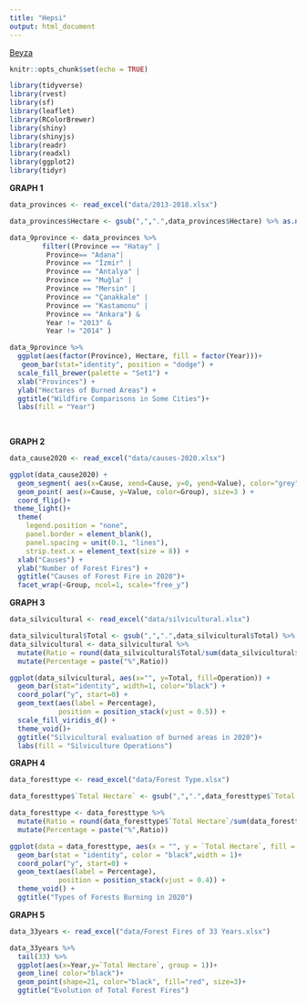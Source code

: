 ---
title: "Hepsi"
output: html_document
---
[Beyza](https://github.com/beyzaermis)
```{r setup, include=FALSE}
knitr::opts_chunk$set(echo = TRUE)
```

```{r, warning=F, message=F}
library(tidyverse)
library(rvest)
library(sf)
library(leaflet)
library(RColorBrewer)
library(shiny)
library(shinyjs)
library(readr)
library(readxl)
library(ggplot2)
library(tidyr)
```

**GRAPH 1**
```{r}
data_provinces <- read_excel("data/2013-2018.xlsx")
```

```{r, warning=F, message=F}
data_provinces$Hectare <- gsub(",",".",data_provinces$Hectare) %>% as.numeric()
```


```{r}
data_9province <- data_provinces %>%
        filter((Province == "Hatay" | 
         Province== "Adana"|
         Province == "İzmir" |
         Province == "Antalya" |
         Province == "Muğla" |
         Province == "Mersin" |
         Province == "Çanakkale" |
         Province == "Kastamonu" |
         Province == "Ankara") & 
         Year != "2013" & 
         Year != "2014" ) 
```

```{r}
data_9province %>%
  ggplot(aes(factor(Province), Hectare, fill = factor(Year)))+
   geom_bar(stat="identity", position = "dodge") + 
  scale_fill_brewer(palette = "Set1") +
  xlab("Provinces") +
  ylab("Hectares of Burned Areas") +
  ggtitle("Wildfire Comparisons in Some Cities")+
  labs(fill = "Year")
  
  
```

**GRAPH 2**
```{r}
data_cause2020 <- read_excel("data/causes-2020.xlsx")
```

```{r}
ggplot(data_cause2020) +
  geom_segment( aes(x=Cause, xend=Cause, y=0, yend=Value), color="grey") +
  geom_point( aes(x=Cause, y=Value, color=Group), size=3 ) +
  coord_flip()+
 theme_light()+
  theme(
    legend.position = "none",
    panel.border = element_blank(),
    panel.spacing = unit(0.1, "lines"),
    strip.text.x = element_text(size = 8)) +
  xlab("Causes") +
  ylab("Number of Forest Fires") +
  ggtitle("Causes of Forest Fire in 2020")+
  facet_wrap(~Group, ncol=1, scale="free_y")
```

**GRAPH 3**
```{r}
data_silvicultural <- read_excel("data/silvicultural.xlsx")
```

```{r}
data_silvicultural$Total <- gsub(",",".",data_silvicultural$Total) %>% as.numeric()
data_silvicultural <- data_silvicultural %>%
  mutate(Ratio = round(data_silvicultural$Total/sum(data_silvicultural$Total)*100)) %>%
  mutate(Percentage = paste("%",Ratio))
```

```{r}
ggplot(data_silvicultural, aes(x="", y=Total, fill=Operation)) +
  geom_bar(stat="identity", width=1, color="black") +
  coord_polar("y", start=0) +
  geom_text(aes(label = Percentage),
            position = position_stack(vjust = 0.5)) +
  scale_fill_viridis_d() +
  theme_void()+
  ggtitle("Silvicultural evaluation of burned areas in 2020")+
  labs(fill = "Silviculture Operations")
```

**GRAPH 4**
```{r}
data_foresttype <- read_excel("data/Forest Type.xlsx")
```
```{r}
data_foresttype$`Total Hectare` <- gsub(",",".",data_foresttype$`Total Hectare`) %>% as.numeric()
```

```{r}
data_foresttype <- data_foresttype %>%
  mutate(Ratio = round(data_foresttype$`Total Hectare`/sum(data_foresttype$`Total Hectare`)*100)) %>%
  mutate(Percentage = paste("%",Ratio))
```


```{r}
ggplot(data = data_foresttype, aes(x = "", y = `Total Hectare`, fill = `Forest Type`))+
  geom_bar(stat = "identity", color = "black",width = 1)+
  coord_polar("y", start=0) +
  geom_text(aes(label = Percentage),
            position = position_stack(vjust = 0.4)) +
  theme_void() +
  ggtitle("Types of Forests Burning in 2020")
```

**GRAPH 5**
```{r}
data_33years <- read_excel("data/Forest Fires of 33 Years.xlsx")
```

```{r}
data_33years %>%
  tail(33) %>%
  ggplot(aes(x=Year,y=`Total Hectare`, group = 1))+
  geom_line( color="black")+
  geom_point(shape=21, color="black", fill="red", size=3)+
  ggtitle("Evolution of Total Forest Fires")
```